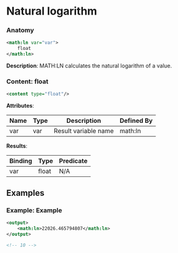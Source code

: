 # Natural logarithm

### Anatomy

```xml
<math:ln var="var">
    float
</math:ln>
```

 **Description**:
 MATH:LN calculates the natural logarithm of a value.

### Content: float

```xml
<content type="float"/>
```

**Attributes**:

| Name | Type | Description | Defined By |
| ---- | ---- | ----------- | ---------- |
| var | var | Result variable name | math:ln |


**Results**:

| Binding | Type | Predicate |
| ------- | ---- | --------- |
| var | float | N/A |


## Examples

### Example: Example

```xml
<output>
	<math:ln>22026.465794807</math:ln>
</output>

<!-- 10 -->
```

